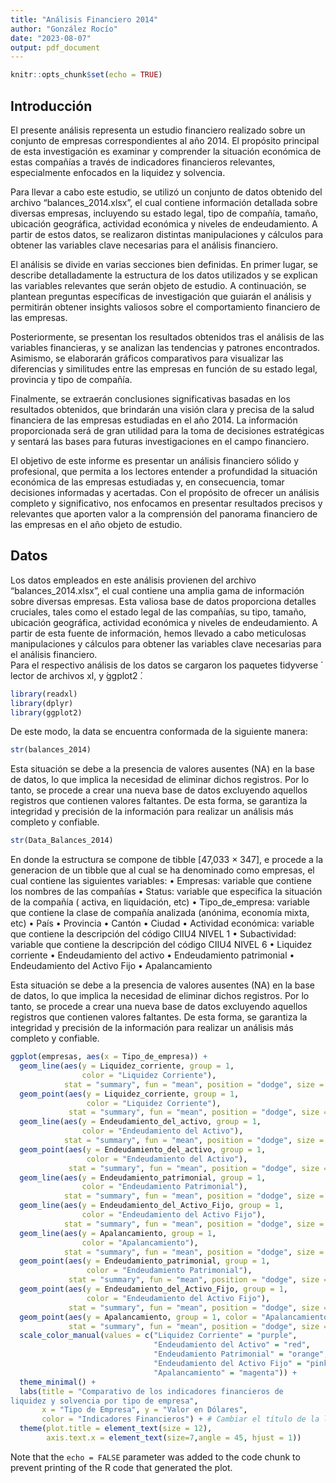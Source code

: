 ```yaml
---
title: "Análisis Financiero 2014"
author: "González Rocío"
date: "2023-08-07"
output: pdf_document
---
```


```r
knitr::opts_chunk$set(echo = TRUE)
```

## Introducción

El presente análisis representa un estudio financiero realizado sobre un conjunto de empresas correspondientes al año 2014. El propósito principal de esta investigación es examinar y comprender la situación económica de estas compañías a través de indicadores financieros relevantes, especialmente enfocados en la liquidez y solvencia.

Para llevar a cabo este estudio, se utilizó un conjunto de datos obtenido del archivo "balances_2014.xlsx", el cual contiene información detallada sobre diversas empresas, incluyendo su estado legal, tipo de compañía, tamaño, ubicación geográfica, actividad económica y niveles de endeudamiento. A partir de estos datos, se realizaron distintas manipulaciones y cálculos para obtener las variables clave necesarias para el análisis financiero.

El análisis se divide en varias secciones bien definidas. En primer lugar, se describe detalladamente la estructura de los datos utilizados y se explican las variables relevantes que serán objeto de estudio. A continuación, se plantean preguntas específicas de investigación que guiarán el análisis y permitirán obtener insights valiosos sobre el comportamiento financiero de las empresas.

Posteriormente, se presentan los resultados obtenidos tras el análisis de las variables financieras, y se analizan las tendencias y patrones encontrados. Asimismo, se elaborarán gráficos comparativos para visualizar las diferencias y similitudes entre las empresas en función de su estado legal, provincia y tipo de compañía.

Finalmente, se extraerán conclusiones significativas basadas en los resultados obtenidos, que brindarán una visión clara y precisa de la salud financiera de las empresas estudiadas en el año 2014. La información proporcionada será de gran utilidad para la toma de decisiones estratégicas y sentará las bases para futuras investigaciones en el campo financiero.

El objetivo de este informe es presentar un análisis financiero sólido y profesional, que permita a los lectores entender a profundidad la situación económica de las empresas estudiadas y, en consecuencia, tomar decisiones informadas y acertadas. Con el propósito de ofrecer un análisis completo y significativo, nos enfocamos en presentar resultados precisos y relevantes que aporten valor a la comprensión del panorama financiero de las empresas en el año objeto de estudio.

## Datos

Los datos empleados en este análisis provienen del archivo "balances_2014.xlsx", el cual contiene una amplia gama de información sobre diversas empresas. Esta valiosa base de datos proporciona detalles cruciales, tales como el estado legal de las compañías, su tipo, tamaño, ubicación geográfica, actividad económica y niveles de endeudamiento. A partir de esta fuente de información, hemos llevado a cabo meticulosas manipulaciones y cálculos para obtener las variables clave necesarias para el análisis financiero.\
Para el respectivo análisis de los datos se cargaron los paquetes ́tidyverse ́ lector de archivos xl, y ́ggplot2 ́.

```r
library(readxl)
library(dplyr)
library(ggplot2)
```

De este modo, la data se encuentra conformada de la siguiente manera:

```r
str(balances_2014)

```


Esta situación se debe a la presencia de valores ausentes (NA) en la base de datos, lo que implica la necesidad de eliminar dichos registros. Por lo tanto, se procede a crear una nueva base de datos excluyendo aquellos registros que contienen valores faltantes. De esta forma, se garantiza la integridad y precisión de la información para realizar un análisis más completo y confiable.



```r
str(Data_Balances_2014)
```
En donde la estructura se compone de tibble [47,033 × 347],
e procede a la generacion de un tibble que al cual se ha denominado como empresas, el cual contiene las siguientes variables: • Empresas: variable que contiene los nombres de las compañías • Status: variable que especifica la situación de la compañía ( activa, en liquidación, etc) • Tipo_de_empresa: variable que contiene la clase de compañía analizada (anónima, economía mixta, etc) • País • Provincia • Cantón • Ciudad • Actividad económica: variable que contiene la descripción del código CIIU4 NIVEL 1 • Subactividad: variable que contiene la descripción del código CIIU4 NIVEL 6 • Liquidez corriente • Endeudamiento del activo • Endeudamiento patrimonial • Endeudamiento del Activo Fijo • Apalancamiento

Esta situación se debe a la presencia de valores ausentes (NA) en la base de datos, lo que implica la necesidad de eliminar dichos registros. Por lo tanto, se procede a crear una nueva base de datos excluyendo aquellos registros que contienen valores faltantes. De esta forma, se garantiza la integridad y precisión de la información para realizar un análisis más completo y confiable.

```r
ggplot(empresas, aes(x = Tipo_de_empresa)) +
  geom_line(aes(y = Liquidez_corriente, group = 1,
                color = "Liquidez Corriente"),
            stat = "summary", fun = "mean", position = "dodge", size = 1) +
  geom_point(aes(y = Liquidez_corriente, group = 1,
                 color = "Liquidez Corriente"),
             stat = "summary", fun = "mean", position = "dodge", size = 3) +
  geom_line(aes(y = Endeudamiento_del_activo, group = 1,
                color = "Endeudamiento del Activo"),
            stat = "summary", fun = "mean", position = "dodge", size = 1) +
  geom_point(aes(y = Endeudamiento_del_activo, group = 1,
                 color = "Endeudamiento del Activo"),
             stat = "summary", fun = "mean", position = "dodge", size = 3)+
  geom_line(aes(y = Endeudamiento_patrimonial, group = 1,
                color = "Endeudamiento Patrimonial"),
            stat = "summary", fun = "mean", position = "dodge", size = 1) +
  geom_line(aes(y = Endeudamiento_del_Activo_Fijo, group = 1,
                color = "Endeudamiento del Activo Fijo"),
            stat = "summary", fun = "mean", position = "dodge", size = 1) +
  geom_line(aes(y = Apalancamiento, group = 1,
                color = "Apalancamiento"),
            stat = "summary", fun = "mean", position = "dodge", size = 1) +
  geom_point(aes(y = Endeudamiento_patrimonial, group = 1,
                 color = "Endeudamiento Patrimonial"),
             stat = "summary", fun = "mean", position = "dodge", size = 3) +
  geom_point(aes(y = Endeudamiento_del_Activo_Fijo, group = 1,
                 color = "Endeudamiento del Activo Fijo"),
             stat = "summary", fun = "mean", position = "dodge", size = 3) +
  geom_point(aes(y = Apalancamiento, group = 1, color = "Apalancamiento"),
             stat = "summary", fun = "mean", position = "dodge", size = 3)+
  scale_color_manual(values = c("Liquidez Corriente" = "purple",
                                "Endeudamiento del Activo" = "red",
                                "Endeudamiento Patrimonial" = "orange",
                                "Endeudamiento del Activo Fijo" = "pink",
                                "Apalancamiento" = "magenta")) +
  theme_minimal() +
  labs(title = "Comparativo de los indicadores financieros de
liquidez y solvencia por tipo de empresa",
       x = "Tipo de Empresa", y = "Valor en Dólares",
       color = "Indicadores Financieros") + # Cambiar el título de la leyenda
  theme(plot.title = element_text(size = 12),
        axis.text.x = element_text(size=7,angle = 45, hjust = 1))
```

Note that the `echo = FALSE` parameter was added to the code chunk to prevent printing of the R code that generated the plot.
